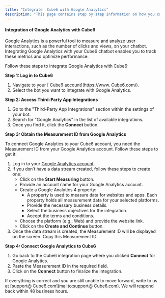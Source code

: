 ```yaml
---
title: "Integrate  Cube6 with Google Analytics"
description: "This page contains step by step information on how you can integrate the Google Analytics with the  Cube6."
---
```


#### **Integration of Google Analytics with  Cube6**

Google Analytics is a powerful tool to measure and analyze user interactions, such as the number of clicks and views, on your chatbot. Integrating Google Analytics with your  Cube6 chatbot enables you to track these metrics and optimize performance.

Follow these steps to integrate Google Analytics with  Cube6:

**Step 1: Log in to  Cube6**

1. Navigate to your [ Cube6 account](https://www. Cube6.com/).
2. Select the bot you want to integrate with Google Analytics.

**Step 2: Access Third-Party App Integrations**

1. Go to the "Third-Party App Integrations" section within the settings of your bot.
2. Search for "Google Analytics" in the list of available integrations.
3. Once you find it, click the **Connect** button.

**Step 3: Obtain the Measurement ID from Google Analytics**

To connect Google Analytics to your  Cube6 account, you need the Measurement ID from your Google Analytics account. Follow these steps to get it:

1. Log in to your [Google Analytics account](https://analytics.google.com/).
2. If you don’t have a data stream created, follow these steps to create one:
   - Click on the **Start Measuring** button.
   - Provide an account name for your Google Analytics account.
   - Create a Google Analytics 4 property:
     - A property is used to measure data for websites and apps. Each property holds all measurement data for your selected platforms.
     - Provide the necessary business details.
     - Select the business objectives for the integration.
     - Accept the terms and conditions.
   - Choose the platform (e.g., Web) and provide the website link.
   - Click on the **Create and Continue** button.
3. Once the data stream is created, the Measurement ID will be displayed on the screen. Copy this Measurement ID.

**Step 4: Connect Google Analytics to  Cube6**

1. Go back to the  Cube6 integration page where you clicked **Connect** for Google Analytics.
2. Paste the Measurement ID in the required field.
3. Click on the **Connect** button to finalize the integration.

If everything is correct and you are still unable to move forward, write to us at [support@ Cube6.com](mailto:support@ Cube6.com). We will respond back within 48 business hours.